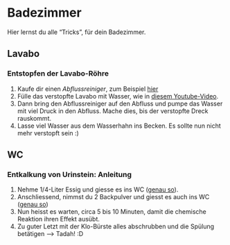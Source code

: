# Badezimmer

Hier lernst du alle "Tricks", für dein Badezimmer.

## Lavabo

### Entstopfen der Lavabo-Röhre

1) Kaufe dir einen _Abflussreiniger_, zum Beispiel [hier](https://www.galaxus.ch/de/s7/product/diaqua-abflussreiniger-reinigungsutensil-5851652?dbq=1&gclid=EAIaIQobChMIociYwtWX9AIVF-R3Ch29hg6EEAQYASABEgJzdvD_BwE&gclsrc=aw.ds)
2) Fülle das verstopfte Lavabo mit Wasser, wie in [diesem Youtube-Video](https://www.youtube.com/watch?v=UDxdY9-vAhw).
3) Dann bring den Abflussreiniger auf den Abfluss und pumpe das Wasser mit viel Druck in den Abfluss. Mache dies, bis der verstopfte Dreck rauskommt. 
4) Lasse viel Wasser aus dem Wasserhahn ins Becken. Es sollte nun nicht mehr verstopft sein :)

## WC

### Entkalkung von Urinstein: Anleitung

1) Nehme 1/4-Liter Essig und giesse es ins WC ([genau so](https://www.youtube.com/watch?v=kFKCiM7v-qk&t=1m17s)).
2) Anschliessend, nimmst du 2 Backpulver und giesst es auch ins WC ([genau so](https://www.youtube.com/watch?v=kFKCiM7v-qk&t=1m35s))
3) Nun heisst es warten, circa 5 bis 10 Minuten, damit die chemische Reaktion ihren Effekt ausübt.
4) Zu guter Letzt mit der Klo-Bürste alles abschrubben und die Spülung betätigen --> Tadah! :D 

